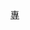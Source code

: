 {{Navbox
| name = 中華民國專用公路
| title = [[中華民國專用公路]]
| titlestyle = background:#DDD
| style = width:auto
| bodyclass = hlist
| image = [[File:TW_EHWil1.png|50px]]
| groupstyle = background:#DDD
| group1 = [[桃園市]]
|  list1 = 
* [[桃專1線|桃專1]]
* [[桃專2線|桃專2]]
* [[桃專3線|桃專3]]
| group2 = [[新竹縣]]
|  list2 = 
* [[竹專1線|竹專1]]
* [[竹專2線|竹專2]]
| group3 = [[臺中市]]
|  list3 = 
* [[中專1線|中專1]]
* [[中專3線|中專3]]
* [[中專4線|中專4]]
* [[中專6線|中專6]]
* [[中專7線|中專7]]
* <s>[[中專8線|中專8]]</s>
| group4 = [[南投縣]]
|  list4 = 
* [[投專3線|投專3]]
* [[投專4線|投專4]]
* [[投專5線|投專5]]
* [[投專6線|投專6]]
* [[投專7線|投專7]]
* [[投專8線|投專8]]
* [[投專9線|投專9]]
* [[投專10線|投專10]]
| group5 = [[嘉義縣]]
|  list5 = 
* [[嘉專1線|嘉專1]]
** [[嘉專1線#嘉專1-1線|嘉專1-1]]
| group6 = [[高雄市]]
|  list6 = 
* [[高專1線|高專1]]
* [[高專2線|高專2]]
| group7 = [[屏東縣]]
|  list7 = 
* [[屏專1線|屏專1]]
* [[屏專2線|屏專2]]
* [[屏專5線|屏專5]]
* [[屏專6線|屏專6]]
| group8 = [[宜蘭縣]]
|  list8 = [[宜專1線|宜專1]]
| group9 = [[花蓮縣]]
|  list9 = 
* [[花專1線|花專1]]
* [[花專2線|花專2]]
* [[花專3線|花專3]]
| group10 = [[臺東縣]]
|  list10 = 
* [[東專1線|東專1]]
* [[東專2線|東專2]]
* [[東專3線|東專3]]
| group11 = 跨縣市
|  list11 = 
* [[中苗專5線|中苗專5]]
* [[嘉南專2線|嘉南專2]]
| below = {{臺灣公路分級}}
|belowstyle = background:#DDD
}}<noinclude>[[分類:台灣公路模板|專]]</noinclude>